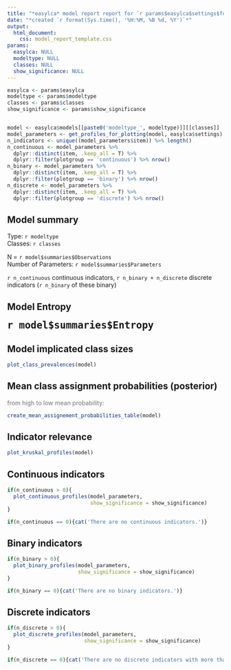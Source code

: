 ```yaml
---
title: "*easylca* model report report for `r params$easylca$settings$folder_name`"
date: "*created `r format(Sys.time(), '%H:%M, %B %d, %Y')`*"
output: 
  html_document:
    css: model_report_template.css
params:
  easylca: NULL
  modeltype: NULL
  classes: NULL
  show_significance: NULL
---
```


```r
easylca <- params$easylca 
modeltype <- params$modeltype
classes <- params$classes
show_significance <- params$show_significance


model <- easylca$models[[paste0('modeltype_', modeltype)]][[classes]]
model_parameters <- get_profiles_for_plotting(model, easylca$settings)
n_indicators <- unique((model_parameters$item)) %>% length()
n_continuous <- model_parameters %>% 
  dplyr::distinct(item, .keep_all = T) %>% 
  dplyr::filter(plotgroup == 'continuous') %>% nrow()
n_binary <- model_parameters %>% 
  dplyr::distinct(item, .keep_all = T) %>% 
  dplyr::filter(plotgroup == 'binary') %>% nrow()
n_discrete <- model_parameters %>% 
  dplyr::distinct(item, .keep_all = T) %>% 
  dplyr::filter(plotgroup == 'discrete') %>% nrow()
```

## Model summary

Type: `r modeltype`\
Classes: `r classes`

N = `r model$summaries$Observations`\
Number of Parameters: `r model$summaries$Parameters`

`r n_continuous` continuous indicators, `r n_binary + n_discrete` discrete indicators (`r n_binary` of these binary)

## Model Entropy

[**`r model$summaries$Entropy`**]{style="font-size: 20pt"}

## Model implicated class sizes

```r
plot_class_prevalences(model)
```

## Mean class assignment probabilities (posterior)

[from high to low mean probability:]{style="color: #737373;"}

```r
create_mean_assignement_probabilities_table(model)
```

## Indicator relevance

```r
plot_kruskal_profiles(model)
```

## Continuous indicators

```r
if(n_continuous > 0){
  plot_continuous_profiles(model_parameters, 
                           show_significance = show_significance)
}
```

```r
if(n_continuous == 0){cat('There are no continuous indicators.')}
```

## Binary indicators

```r
if(n_binary > 0){
  plot_binary_profiles(model_parameters, 
                       show_significance = show_significance)
}
```

```r
if(n_binary == 0){cat('There are no binary indicators.')}
```

## Discrete indicators

```r
if(n_discrete > 0){
  plot_discrete_profiles(model_parameters, 
                         show_significance = show_significance)
}
```

```r
if(n_discrete == 0){cat('There are no discrete indicators with more than 2 levels.')}
```
